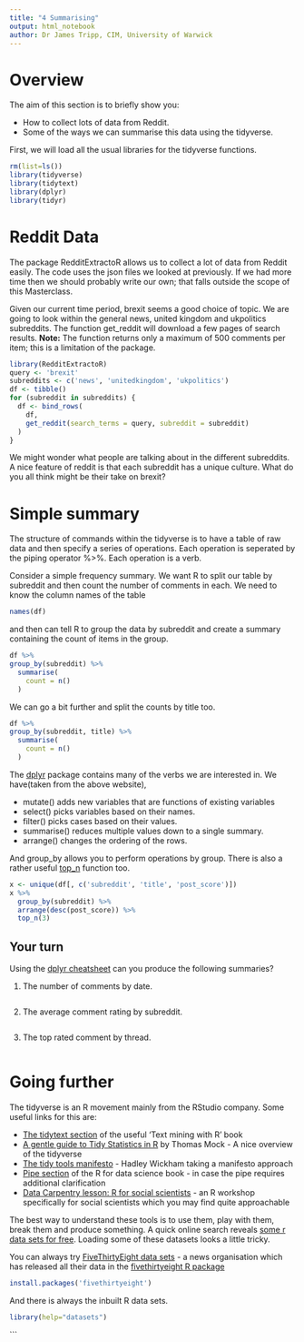 ```yaml
---
title: "4 Summarising"
output: html_notebook
author: Dr James Tripp, CIM, University of Warwick
---
```


# Overview

The aim of this section is to briefly show you:

* How to collect lots of data from Reddit.
* Some of the ways we can summarise this data using the tidyverse.

First, we will load all the usual libraries for the tidyverse functions.

```r
rm(list=ls())
library(tidyverse)
library(tidytext)
library(dplyr)
library(tidyr)
```

# Reddit Data

The package RedditExtractoR allows us to collect a lot of data from Reddit easily. The code uses the json files we looked at previously. If we had more time then we should probably write our own; that falls outside the scope of this Masterclass.

Given our current time period, brexit seems a good choice of topic. We are going to look within the general news, united kingdom and ukpolitics subreddits. The function get_reddit will download a few pages of search results. **Note:** The function returns only a maximum of 500 comments per item; this is a limitation of the package.

```r
library(RedditExtractoR)
query <- 'brexit'
subreddits <- c('news', 'unitedkingdom', 'ukpolitics')
df <- tibble()
for (subreddit in subreddits) {
  df <- bind_rows(
    df,
    get_reddit(search_terms = query, subreddit = subreddit)
  )
}
```

We might wonder what people are talking about in the different subreddits. A nice feature of reddit is that each subreddit has a unique culture. What do you all think might be their take on brexit?

# Simple summary

The structure of commands within the tidyverse is to have a table of raw data and then specify a series of operations. Each operation is seperated by the piping operator %>%. Each operation is a verb.

Consider a simple frequency summary. We want R to split our table by subreddit and then count the number of comments in each. We need to know the column names of the table

```r
names(df)
```

and then can tell R to group the data by subreddit and create a summary containing the count of items in the group.

```r
df %>%
group_by(subreddit) %>%
  summarise(
    count = n()
  )
```

We can go a bit further and split the counts by title too.

```r
df %>%
group_by(subreddit, title) %>%
  summarise(
    count = n()
  )
```

The [dplyr](https://dplyr.tidyverse.org) package contains many of the verbs we are interested in. We have(taken from the above website),

* mutate() adds new variables that are functions of existing variables
* select() picks variables based on their names.
* filter() picks cases based on their values.
* summarise() reduces multiple values down to a single summary.
* arrange() changes the ordering of the rows.

And group_by allows you to perform operations by group. There is also a rather useful [top_n](https://dplyr.tidyverse.org/reference/top_n.html) function too.

```r
x <- unique(df[, c('subreddit', 'title', 'post_score')])
x %>%
  group_by(subreddit) %>%
  arrange(desc(post_score)) %>%
  top_n(3)
```

## Your turn

Using the [dplyr cheatsheet](https://github.com/rstudio/cheatsheets/blob/master/data-transformation.pdf) can you produce the following summaries?

1. The number of comments by date.

```r

```

2. The average comment rating by subreddit.

```r

```

3. The top rated comment by thread.

```r

```

# Going further

The tidyverse is an R movement mainly from the RStudio company. Some useful links for this are:

* [The tidytext section](https://www.tidytextmining.com/tidytext.html) of the useful 'Text mining with R' book
* [A gentle guide to Tidy Statistics in R](https://towardsdatascience.com/a-gentle-guide-to-statistics-in-r-ccb91cc1177e) by Thomas Mock - A nice overview of the tidyverse
* [The tidy tools manifesto](https://tidyverse.tidyverse.org/articles/manifesto.html) - Hadley Wickham taking a manifesto approach
* [Pipe section](https://r4ds.had.co.nz/pipes.html) of the R for data science book - in case the pipe requires additional clarification
* [Data Carpentry lesson: R for social scientists](https://datacarpentry.org/r-socialsci/) - an R workshop specifically for social scientists which you may find quite approachable

The best way to understand these tools is to use them, play with them, break them and produce something. A quick online search reveals [some r data sets for free](http://www.rdatamining.com/resources/data). Loading some of these datasets looks a little tricky. 

You can always try [FiveThirtyEight data sets](https://data.fivethirtyeight.com) - a news organisation which has released all their data in the [fivethirtyeight R package](https://cran.r-project.org/web/packages/fivethirtyeight/index.html)

```r
install.packages('fivethirtyeight')
```

And there is always the inbuilt R data sets.

```r
library(help="datasets")
```
```